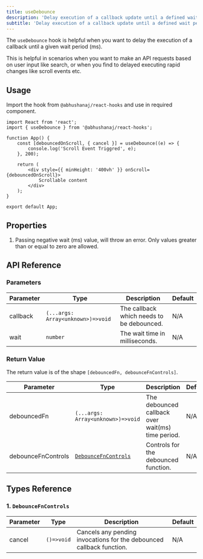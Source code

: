 ```yaml
---
title: useDebounce
description: 'Delay execution of a callback update until a defined wait period.'
subtitle: 'Delay execution of a callback update until a defined wait period.'
---
```



The `useDebounce` hook is helpful when you want to delay the execution of a callback until a given wait period (ms).

This is helpful in scenarios when you want to make an API requests based on user input like search, or when you find to delayed executing rapid changes like scroll events etc.

<DemoWrapper title="useDebounce">
	<Example client:load />
</DemoWrapper>

## Usage

Import the hook from `@abhushanaj/react-hooks` and use in required component.

```tsx title="./src/App.tsx" ins={2,5-7} mark="useDebounce"
import React from 'react';
import { useDebounce } from '@abhushanaj/react-hooks';

function App() {
	const [debouncedOnScroll, { cancel }] = useDebounce((e) => {
		console.log('Scroll Event Triggred', e);
	}, 200);

	return (
		<div style={{ minHeight: '400vh' }} onScroll={debouncedOnScroll}>
			Scrollable content
		</div>
	);
}

export default App;
```

## Properties

1. Passing negative wait (ms) value, will throw an error. Only values greater than or equal to zero are allowed.

## API Reference

### Parameters

| Parameter | Type                              | Description                               | Default |
| --------- | --------------------------------- | ----------------------------------------- | ------- |
| callback  | `(...args: Array<unknown>)=>void` | The callback which needs to be debounced. | N/A     |
| wait      | `number`                          | The wait time in milliseconds.            | N/A     |

### Return Value

The return value is of the shape `[debouncedFn, debounceFnControls]`.

| Parameter          | Type                                          | Description                                       | Default |
| ------------------ | --------------------------------------------- | ------------------------------------------------- | ------- |
| debouncedFn        | `(...args: Array<unknown>)=>void`             | The debounced callback over wait(ms) time period. | N/A     |
| debounceFnControls | [`DebounceFnControls`](#1-debouncefncontrols) | Controls for the debounced function.              | N/A     |

## Types Reference

### 1. `DebounceFnControls`

| Parameter | Type       | Description                                                          | Default |
| --------- | ---------- | -------------------------------------------------------------------- | ------- |
| cancel    | `()=>void` | Cancels any pending invocations for the debounced callback function. | N/A     |
